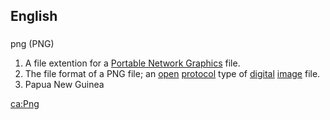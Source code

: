 ==English==

==={{abbreviation}}===
;png (PNG)
#A file extention for a [[Portable Network Graphics]] file.
#The file format of a PNG file; an [[open]] [[protocol]] type of [[digital]] [[image]] file.
# Papua New Guinea
[[ca:Png]]
